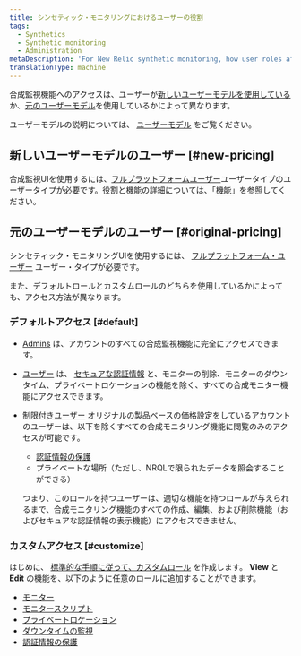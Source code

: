 ```yaml
---
title: シンセティック・モニタリングにおけるユーザーの役割
tags:
  - Synthetics
  - Synthetic monitoring
  - Administration
metaDescription: 'For New Relic synthetic monitoring, how user roles affect your access to features.'
translationType: machine
---
```


合成監視機能へのアクセスは、ユーザーが[新しいユーザーモデルを使用している](#new-pricing)か、[元のユーザーモデル](#original-pricing)を使用しているかによって異なります。

ユーザーモデルの説明については、 [ユーザーモデル](/docs/accounts/original-accounts-billing/original-users-roles/overview-user-models) をご覧ください。

## 新しいユーザーモデルのユーザー [#new-pricing]

合成監視UIを使用するには、[フルプラットフォームユーザー](/docs/accounts/accounts-billing/new-relic-one-pricing-users/users-roles#user-type)ユーザータイプのユーザータイプが必要です。役割と機能の詳細については、「[機能](/docs/accounts/accounts-billing/new-relic-one-user-management/user-capabilities)」を参照してください。

## 元のユーザーモデルのユーザー [#original-pricing]

シンセティック・モニタリングUIを使用するには、 [フルプラットフォーム・ユーザー](/docs/accounts/accounts-billing/new-relic-one-pricing-users/users-roles#user-type) ユーザー・タイプが必要です。

また、デフォルトロールとカスタムロールのどちらを使用しているかによっても、アクセス方法が異なります。

### デフォルトアクセス [#default]

* [Admins](/docs/accounts/original-accounts-billing/original-users-roles/users-roles-original-user-model#roles) は、アカウントのすべての合成監視機能に完全にアクセスできます。

* [ユーザー](/docs/accounts-partnerships/accounts/account-billing-usage/users-roles#roles) は、 [セキュアな認証情報](/docs/synthetics/new-relic-synthetics/using-monitors/secure-credentials-store-credentials-information-scripted-browsers) と、モニターの削除、モニターのダウンタイム、プライベートロケーションの機能を除く、すべての合成モニター機能にアクセスできます。

* [制限付きユーザー](/docs/accounts-partnerships/accounts/account-billing-usage/users-roles#roles) オリジナルの製品ベースの価格設定をしているアカウントのユーザーは、以下を除くすべての合成モニタリング機能に閲覧のみのアクセスが可能です。

  * [認証情報の保護](/docs/synthetics/new-relic-synthetics/using-monitors/secure-credentials-store-credentials-information-scripted-browsers)
  * プライベートな場所（ただし、NRQLで限られたデータを照会することができる）

  つまり、このロールを持つユーザーは、適切な機能を持つロールが与えられるまで、合成モニタリング機能のすべての作成、編集、および削除機能（およびセキュアな認証情報の表示機能）にアクセスできません。

### カスタムアクセス [#customize]

はじめに、 [標準的な手順に従って、カスタムロール](/docs/accounts/accounts/roles-permissions/add-roles-permissions#create/docs/accounts/accounts/roles-permissions/add-roles-permissions#create) を作成します。 **View** と **Edit** の機能を、以下のように任意のロールに追加することができます。

* [モニター](/docs/synthetics/new-relic-synthetics/using-monitors)
* [モニタースクリプト](/docs/synthetics/new-relic-synthetics/scripting-monitors/write-synthetics-api-tests)
* [プライベートロケーション](/docs/synthetics/new-relic-synthetics/private-locations/private-locations-overview-monitor-internal-sites-add-new-locations)
* [ダウンタイムの監視](/docs/synthetics/new-relic-synthetics/using-monitors/monitor-downtimes-disable-monitoring-during-scheduled-maintenance-times)
* [認証情報の保護](/docs/synthetics/new-relic-synthetics/using-monitors/secure-credentials-store-credentials-information-scripted-browsers)